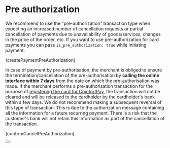 
# Pre authorization

We recommend to use the "pre-authorization" transaction type when expecting an increased number of cancellation requests or partial cancellation of payments due to unavailability of goods/services, changes in the price of the order, etc.
If you want to use pre-authorization for card payments you can pass `is_pre_authorization: true` while initiating payment.


<CodeBlock language="php">{createPaymentPreAuthorization}</CodeBlock>

In case of payment by pre-authorisation, the merchant is obliged to ensure the termination/cancellation of the pre-authorisation by **calling the online interface within 7 days** from the date on which the pre-authorisation was made.
If the merchant performs a pre-authorisation transaction for the purpose of [registering the card for ComfortPay](/docs/libraries/php/v2.0.0/save_card), the transaction will not be cleared and will be released to the cardholder by the cardholder's bank within a few days.
We do not recommend making a subsequent reversal of this type of transaction. This is due to the authorization message containing all the information for a future recurring payment.
There is a risk that the customer's bank will not retain this information as part of the cancellation of the transaction.



<CodeBlock language="php">{confirmCancelPreAuthorization}</CodeBlock>




<Button label="See full API reference" link="/docs/api/cancel-payment-intent"/>